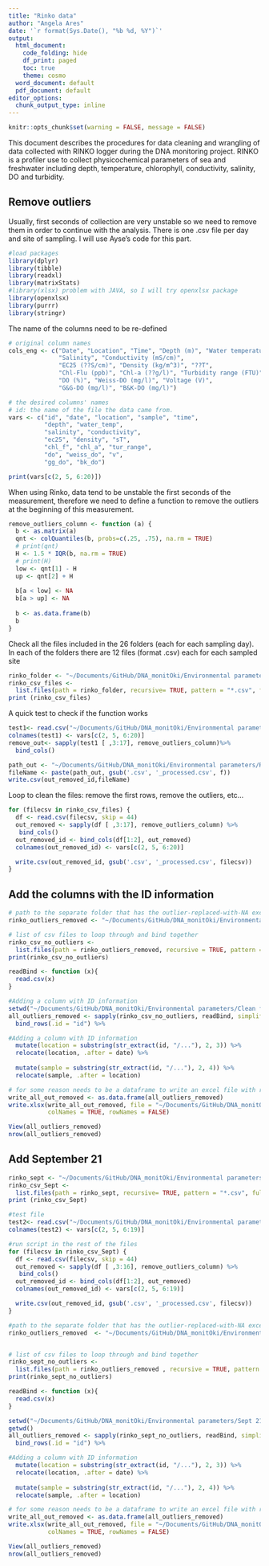 ```yaml
---
title: "Rinko data"
author: "Angela Ares"
date: '`r format(Sys.Date(), "%b %d, %Y")`'
output:
  html_document:
    code_folding: hide
    df_print: paged
    toc: true
    theme: cosmo
  word_document: default
  pdf_document: default
editor_options: 
  chunk_output_type: inline
---
```


```r
knitr::opts_chunk$set(warning = FALSE, message = FALSE) 
```

This document describes the procedures for data cleaning and wrangling of data collected with RINKO logger during the DNA monitoring project. RINKO is a profiler use to collect physicochemical parameters of sea and freshwater including depth, temperature, chlorophyll, conductivity, salinity, DO and turbidity. 

## Remove outliers
Usually, first seconds of collection are very unstable so we need to remove them in order to continue with the analysis. 
There is one .csv file per day and site of sampling. 
I will use Ayse's code for this part.

```r
#load packages
library(dplyr)
library(tibble)
library(readxl)
library(matrixStats)
#library(xlsx) problem with JAVA, so I will try openxlsx package
library(openxlsx)
library(purrr)
library(stringr)
```

The name of the columns need to be re-defined
```r
# original column names
cols_eng <- c("Date", "Location", "Time", "Depth (m)", "Water temperature (?C)", 
              "Salinity", "Conductivity (mS/cm)", 
              "EC25 (??S/cm)", "Density (kg/m^3)", "??T", 
              "Chl-Flu (ppb)", "Chl-a (??g/l)", "Turbidity range (FTU)",
              "DO (%)", "Weiss-DO (mg/l)", "Voltage (V)", 
              "G&G-DO (mg/l)", "B&K-DO (mg/l)")  

# the desired columns' names
# id: the name of the file the data came from.
vars <- c("id", "date", "location", "sample", "time", 
          "depth", "water_temp", 
          "salinity", "conductivity", 
          "ec25", "density", "sT", 
          "chl_f", "chl_a", "tur_range",
          "do", "weiss_do", "v", 
          "gg_do", "bk_do") 

print(vars[c(2, 5, 6:20)])

```

When using Rinko, data tend to be unstable the first seconds of the measurement, therefore we need to define a function to remove the outliers at the beginning of this measurement. 
```r

remove_outliers_column <- function (a) {
  b <- as.matrix(a)
  qnt <- colQuantiles(b, probs=c(.25, .75), na.rm = TRUE)
  # print(qnt)
  H <- 1.5 * IQR(b, na.rm = TRUE)
  # print(H)
  low <- qnt[1] - H
  up <- qnt[2] + H
  
  b[a < low] <- NA
  b[a > up] <- NA
  
  b <- as.data.frame(b)
  b 
}
```

Check all the files included in the 26 folders (each for each sampling day). In each of the folders there are 12 files (format .csv) each for each sampled site
```r
rinko_folder <- "~/Documents/GitHub/DNA_monitOki/Environmental parameters/Rinko data python mining/"
rinko_csv_files <- 
  list.files(path = rinko_folder, recursive= TRUE, pattern = "*.csv", full.names=TRUE)
print (rinko_csv_files)
```
 
A quick test to check if the function works
```r
test1<- read.csv("~/Documents/GitHub/DNA_monitOki/Environmental parameters/Rinko data python mining/1. Sept17/202009171550_Ｒ２Ｃ-ASTD152-ALC-R02_0264_155041.csv", skip= 44)
colnames(test1) <- vars[c(2, 5, 6:20)]
remove_out<- sapply(test1 [ ,3:17], remove_outliers_column)%>%
  bind_cols()
```

```r
path_out <- "~/Documents/GitHub/DNA_monitOki/Environmental parameters/Rinko data clean/"
fileName <- paste(path_out, gsub('.csv', '_processed.csv', f))
write.csv(out_removed_id,fileName)
```

Loop to clean the files: remove the first rows, remove the outliers, etc...
```r
for (filecsv in rinko_csv_files) {
  df <- read.csv(filecsv, skip = 44)
  out_removed <- sapply(df [ ,3:17], remove_outliers_column) %>%
   bind_cols()
  out_removed_id <- bind_cols(df[1:2], out_removed)
  colnames(out_removed_id) <- vars[c(2, 5, 6:20)]

  write.csv(out_removed_id, gsub('.csv', '_processed.csv', filecsv))
}
```

## Add the columns with the ID information

```r
# path to the separate folder that has the outlier-replaced-with-NA excel files
rinko_outliers_removed <- "~/Documents/GitHub/DNA_monitOki/Environmental parameters/Clean files/"

# list of csv files to loop through and bind together
rinko_csv_no_outliers <- 
  list.files(path = rinko_outliers_removed, recursive = TRUE, pattern = "*.csv")
print(rinko_csv_no_outliers)

readBind <- function (x){
  read.csv(x)
}

#Adding a column with ID information
setwd("~/Documents/GitHub/DNA_monitOki/Environmental parameters/Clean files")
all_outliers_removed <- sapply(rinko_csv_no_outliers, readBind, simplify=FALSE) %>%
  bind_rows(.id = "id") %>% 

#Adding a column with ID information
  mutate(location = substring(str_extract(id, "/..."), 2, 3)) %>%
  relocate(location, .after = date) %>% 
  
  mutate(sample = substring(str_extract(id, "/..."), 2, 4)) %>%
  relocate(sample, .after = location)

# for some reason needs to be a dataframe to write an excel file with row.names = FALSE
write_all_out_removed <- as.data.frame(all_outliers_removed) 
write.xlsx(write_all_out_removed, file = "~/Documents/GitHub/DNA_monitOki/Environmental parameters/rinko_all_outliers_removed.xls", 
           colNames = TRUE, rowNames = FALSE)

View(all_outliers_removed)
nrow(all_outliers_removed)
```

## Add September 21

```r
rinko_sept <- "~/Documents/GitHub/DNA_monitOki/Environmental parameters/Sept 21/26. September 21/"
rinko_csv_Sept <- 
  list.files(path = rinko_sept, recursive= TRUE, pattern = "*.csv", full.names=TRUE)
print (rinko_csv_Sept)

#test file
test2<- read.csv("~/Documents/GitHub/DNA_monitOki/Environmental parameters/Sept 21/26. September 21/R1C 202109020959_ASTD152-ALC-R02_0264_095919.csv", skip= 44)
colnames(test2) <- vars[c(2, 5, 6:19)]

#run script in the rest of the files
for (filecsv in rinko_csv_Sept) {
  df <- read.csv(filecsv, skip = 44)
  out_removed <- sapply(df [ ,3:16], remove_outliers_column) %>%
   bind_cols()
  out_removed_id <- bind_cols(df[1:2], out_removed)
  colnames(out_removed_id) <- vars[c(2, 5, 6:19)]

  write.csv(out_removed_id, gsub('.csv', '_processed.csv', filecsv))
}

#path to the separate folder that has the outlier-replaced-with-NA excel files
rinko_outliers_removed  <- "~/Documents/GitHub/DNA_monitOki/Environmental parameters/Sept 21/26. September 21/"


# list of csv files to loop through and bind together
rinko_sept_no_outliers <- 
  list.files(path = rinko_outliers_removed , recursive = TRUE, pattern = "*_processed.csv")
print(rinko_sept_no_outliers)

readBind <- function (x){
  read.csv(x)
}

setwd("~/Documents/GitHub/DNA_monitOki/Environmental parameters/Sept 21/26. September 21")
getwd()
all_outliers_removed <- sapply(rinko_sept_no_outliers, readBind, simplify=FALSE) %>%
  bind_rows(.id = "id") %>% 

#Adding a column with ID information
  mutate(location = substring(str_extract(id, "/..."), 2, 3)) %>%
  relocate(location, .after = date) %>% 
  
  mutate(sample = substring(str_extract(id, "/..."), 2, 4)) %>%
  relocate(sample, .after = location)

# for some reason needs to be a dataframe to write an excel file with row.names = FALSE
write_all_out_removed <- as.data.frame(all_outliers_removed) 
write.xlsx(write_all_out_removed, file = "~/Documents/GitHub/DNA_monitOki/Environmental parameters/rinko_all_outliers_removed_Sept.xls", 
           colNames = TRUE, rowNames = FALSE)

View(all_outliers_removed)
nrow(all_outliers_removed)

```

